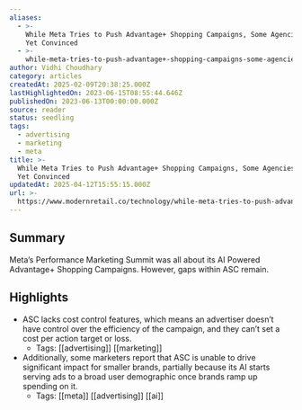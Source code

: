 ```yaml
---
aliases:
  - >-
    While Meta Tries to Push Advantage+ Shopping Campaigns, Some Agencies Aren’t
    Yet Convinced
  - >-
    while-meta-tries-to-push-advantage+-shopping-campaigns-some-agencies-aren’t-yet-convinced
author: Vidhi Choudhary
category: articles
createdAt: 2025-02-09T20:38:25.000Z
lastHighlightedOn: 2023-06-15T08:55:44.646Z
publishedOn: 2023-06-13T00:00:00.000Z
source: reader
status: seedling
tags:
  - advertising
  - marketing
  - meta
title: >-
  While Meta Tries to Push Advantage+ Shopping Campaigns, Some Agencies Aren’t
  Yet Convinced
updatedAt: 2025-04-12T15:55:15.000Z
url: >-
  https://www.modernretail.co/technology/while-meta-tries-to-push-advantage-shopping-campaigns-some-agencies-arent-yet-convinced/
---
```

## Summary

Meta’s Performance Marketing Summit was all about its AI Powered Advantage+ Shopping Campaigns. However, gaps within ASC remain.

## Highlights

- ASC lacks cost control features, which means an advertiser doesn’t have control over the efficiency of the campaign, and they can’t set a cost per action target or loss.
    - Tags: [[advertising]] [[marketing]]
- Additionally, some marketers report that ASC is unable to drive significant impact for smaller brands, partially because its AI starts serving ads to a broad user demographic once brands ramp up spending on it.
    - Tags: [[meta]] [[advertising]] [[ai]]

